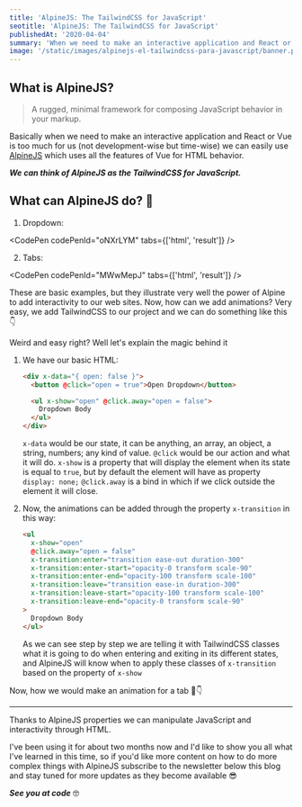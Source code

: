 ```yaml
---
title: 'AlpineJS: The TailwindCSS for JavaScript'
seotitle: 'AlpineJS: The TailwindCSS for JavaScript'
publishedAt: '2020-04-04'
summary: 'When we need to make an interactive application and React or Vue is too much for us, AlpineJS comes in to make our work faster.'
image: '/static/images/alpinejs-el-tailwindcss-para-javascript/banner.png'
---
```


## What is AlpineJS?

> A rugged, minimal framework for composing JavaScript behavior in your markup.

Basically when we need to make an interactive application and React or Vue is too much for us (not development-wise but time-wise) we can easily use [AlpineJS](https://github.com/alpinejs/alpine) which uses all the features of Vue for HTML behavior.

_**We can think of AlpineJS as the TailwindCSS for JavaScript.**_

## What can AlpineJS do? 🧐

1. Dropdown:

<CodePen codePenId="oNXrLYM" tabs={['html', 'result']} />

2. Tabs:

<CodePen codePenId="MWwMepJ" tabs={['html', 'result']} />

These are basic examples, but they illustrate very well the power of Alpine to add interactivity to our web sites. Now, how can we add animations? Very easy, we add TailwindCSS to our project and we can do something like this 👇

<CodePen codePenId="mdJZEwg" />

Weird and easy right? Well let's explain the magic behind it

1. We have our basic HTML:

   ```html
   <div x-data="{ open: false }">
     <button @click="open = true">Open Dropdown</button>

     <ul x-show="open" @click.away="open = false">
       Dropdown Body
     </ul>
   </div>
   ```

   `x-data` would be our state, it can be anything, an array, an object, a string, numbers; any kind of value.
   `@click` would be our action and what it will do.
   `x-show` is a property that will display the element when its state is equal to `true`, but by default the element will have as property `display: none;`
   `@click.away` is a bind in which if we click outside the element it will close.

2. Now, the animations can be added through the property `x-transition` in this way:
   ```html
   <ul
     x-show="open"
     @click.away="open = false"
     x-transition:enter="transition ease-out duration-300"
     x-transition:enter-start="opacity-0 transform scale-90"
     x-transition:enter-end="opacity-100 transform scale-100"
     x-transition:leave="transition ease-in duration-300"
     x-transition:leave-start="opacity-100 transform scale-100"
     x-transition:leave-end="opacity-0 transform scale-90"
   >
     Dropdown Body
   </ul>
   ```
   As we can see step by step we are telling it with TailwindCSS classes what it is going to do when entering and exiting in its different states, and AlpineJS will know when to apply these classes of `x-transition` based on the property of `x-show`

Now, how we would make an animation for a tab 🧐👇

<CodePen codePenId="dyoBXxB" />

---

Thanks to AlpineJS properties we can manipulate JavaScript and interactivity through HTML.

I've been using it for about two months now and I'd like to show you all what I've learned in this time, so if you'd like more content on how to do more complex things with AlpineJS subscribe to the newsletter below this blog and stay tuned for more updates as they become available 😎

_**See you at code**_ 🤓

